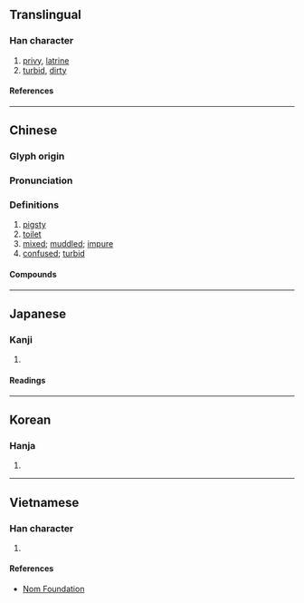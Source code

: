 {{character info/new}}
==Translingual==

===Han character===
{{Han char|rn=85|rad=水|as=10|sn=13|four=36100|canj=EWMO|ids=⿰氵圂}}

# [[privy]], [[latrine]]
# [[turbid]], [[dirty]]

====References====
{{Han ref|kx=0641.070|dkj=17986|dj=1048.130|hdz=31698.140|uh=6EB7}}

----

==Chinese==
{{zh-forms}}

===Glyph origin===
{{Han etym}}

===Pronunciation===
{{zh-pron
|m=hùn
|c=wan6
|mn=hūn
|mc=y
|oc=y
|cat=n,a
}}

===Definitions===
{{zh-hanzi}}

# [[pigsty]]
# [[toilet]]
# [[mixed]]; [[muddled]]; [[impure]]
# [[confused]]; [[turbid]]

====Compounds====
{{zh-der|墜茵落溷|溷殺|溷肴|溷汁|溷軒|溷穢|溷濁|溷廁|飄茵落溷|藩溷|逃名溷俗}}

----

==Japanese==

===Kanji===
{{ja-kanji|grade=|rs=水10}}

# {{rfdef|ja|sort=水10}}

====Readings====
{{ja-readings
|on=こん
|kun=にごる, けがれる, みだれる
}}

----

==Korean==

===Hanja===
{{ko-hanja|혼}}

# {{rfdef|ko|sort=水10}}

----

==Vietnamese==

===Han character===
{{vi-readings|rs=水10|reading=hỗn}}

# {{rfdef|vi|sort=水10}}

====References====
*[http://nomfoundation.org/common/nom_details.php?codepoint=6eb7 Nom Foundation]